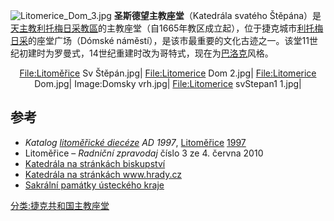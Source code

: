 [[File:Litomerice_Dom_3.jpg|thumb]]
'''圣斯德望主教座堂'''（Katedrála svatého Štěpána）是[[天主教利托梅日采教區|天主教利托梅日采教區]]的主教座堂（自1665年教区成立起），位于捷克城市[[利托梅日采|利托梅日采]]的座堂广场（Dómské náměstí），是该市最重要的文化古迹之一。该堂11世纪初建时为罗曼式，14世纪重建时改为哥特式，现在为[[巴洛克|巴洛克]]风格。

<center><gallery>
File:Litoměřice Sv Štěpán.jpg|
File:Litomerice Dom 2.jpg|
File:Litomerice Dom.jpg|
Image:Domsky vrh.jpg|
File:Litomerice svStepan1 1.jpg|
</gallery></center>

== 参考 ==
<references group="p" />
<references />
* ''Katalog [[Diecéze_litoměřická|litoměřické diecéze]] AD 1997'', [[Litoměřice|Litoměřice]] [[1997|1997]]
* Litoměřice – ''Radniční zpravodaj'' číslo 3 ze 4. června 2010
* [http://www.dltm.cz/katedrala-sv-stepana-v-litomericich Katedrála na stránkách biskupství]
* [http://www.hrady.cz/index.php?OID=2220 Katedrála na stránkách www.hrady.cz]
* [https://web.archive.org/web/20150924093648/http://www.sakralnipamatky.cz/18-katedrala-sv-stepana-litomerice.html Sakrální památky ústeckého kraje]

[[分类:捷克共和国主教座堂|分类:捷克共和国主教座堂]]